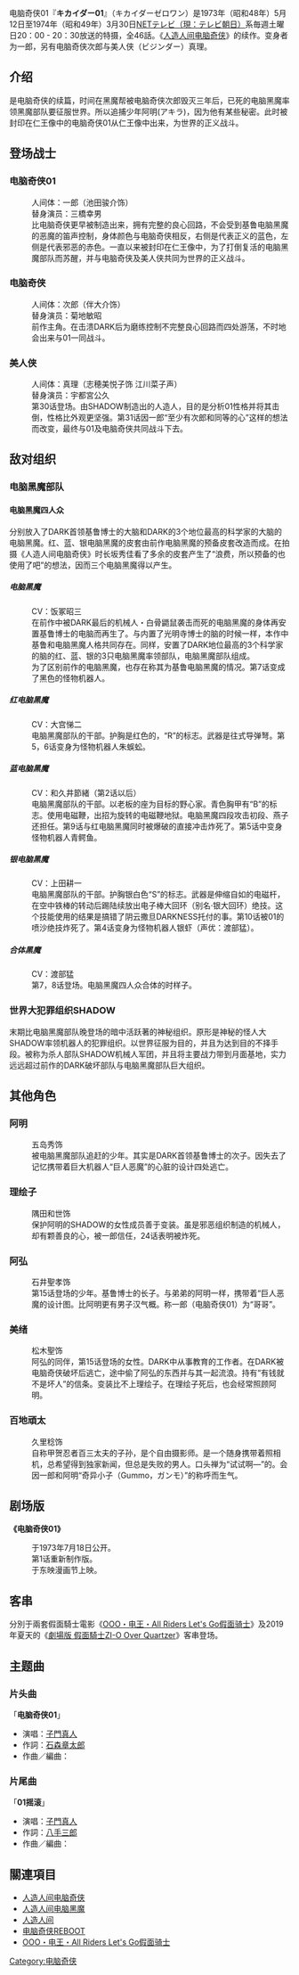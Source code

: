 {{Unreferenced|time=2014-11-01T04:22:12+00:00}}
电脑奇侠01『'''キカイダー01'''』（キカイダーゼロワン）是1973年（昭和48年）5月12日至1974年（昭和49年）3月30日[[テレビ朝日|NETテレビ（現：テレビ朝日）]]系毎週土曜日20：00 - 20：30放送的特摄，全46話。《[[电脑奇侠|人造人间电脑奇侠]]》的续作。变身者为一郎，另有电脑奇侠次郎与美人侠（ビジンダー）真理。

==介绍==
是电脑奇侠的续篇，时间在黑魔帮被电脑奇侠次郎毁灭三年后，已死的电脑黑魔率领黑魔部队要征服世界。所以追捕少年阿明(アキラ)，因为他有某些秘密。此时被封印在仁王像中的电脑奇侠01从仁王像中出来，为世界的正义战斗。

== 登场战士 ==
=== 电脑奇侠01 ===
: 人间体：一郎（池田骏介饰）
: 替身演员：三橋幸男
: 比电脑奇侠更早被制造出来，拥有完整的良心回路，不会受到基鲁电脑黑魔的恶魔的笛声控制，身体颜色与电脑奇侠相反，右侧是代表正义的蓝色，左侧是代表邪恶的赤色。一直以来被封印在仁王像中，为了打倒复活的电脑黑魔部队而苏醒，并与电脑奇侠及美人侠共同为世界的正义战斗。

=== 电脑奇侠 ===
: 人间体：次郎（伴大介饰）
: 替身演员：菊地敏昭
: 前作主角。在击溃DARK后为磨练控制不完整良心回路而四处游荡，不时地会出来与01一同战斗。

=== 美人侠 ===
: 人间体：真理（志穂美悦子饰 江川菜子声）
: 替身演员：宇都宮公久
: 第30话登场。由SHADOW制造出的人造人，目的是分析01性格并将其击倒，性格比外观更坚强。第31话因一郎“至少有次郎和同等的心”这样的想法而改变，最终与01及电脑奇侠共同战斗下去。

== 敌对组织 ==
=== 电脑黑魔部队 ===
==== 电脑黑魔四人众 ====
分别放入了DARK首领基鲁博士的大脑和DARK的3个地位最高的科学家的大脑的电脑黑魔。红、蓝、银电脑黑魔的皮套由前作电脑黑魔的预备皮套改造而成。在拍摄《人造人间电脑奇侠》时长坂秀佳看了多余的皮套产生了“浪费，所以预备的也使用了吧”的想法，因而三个电脑黑魔得以产生。

===== 电脑黑魔 =====
: CV：饭冢昭三
: 在前作中被DARK最后的机械人・白骨鼯鼠袭击而死的电脑黑魔的身体再安置基鲁博士的电脑而再生了。与内置了光明寺博士的脑的时候一样，本作中基鲁和电脑黑魔人格共同存在。同样，安置了DARK地位最高的3个科学家的脑的红、蓝、银的3只电脑黑魔率领部队，电脑黑魔部队组成。
: 为了区别前作的电脑黑魔，也存在称其为基鲁电脑黑魔的情况。第7话变成了黑色的怪物机器人。

===== 红电脑黑魔 =====
: CV：大宫悌二
: 电脑黑魔部队的干部。护胸是红色的，“R”的标志。武器是往式导弹弩。第5，6话变身为怪物机器人朱蜈蚣。

===== 蓝电脑黑魔 =====
: CV：和久井節緒（第2话以后）
: 电脑黑魔部队的干部。以老板的座为目标的野心家。青色胸甲有“B”的标志。使用电磁鞭，出招为旋转的电磁鞭地狱。电脑黑魔四段攻击初段、燕子还担任。第9话与红电脑黑魔同时被爆破的直接冲击炸死了。第5话中变身怪物机器人青鳄鱼。

===== 银电脑黑魔 =====
: CV：上田耕一
: 电脑黑魔部队的干部。护胸银白色“S”的标志。武器是伸缩自如的电磁杆，在空中铁棒的转动后踢陆续放出电子棒大回环（别名·银大回环）绝技。这个技能使用的结果是搞错了阴云撒旦DARKNESS托付的事。第10话被01的喷沙绝技炸死了。第4话变身为怪物机器人银虾（声优：渡部猛）。

===== 合体黑魔 =====
: CV：渡部猛
: 第7，8话登场。电脑黑魔四人众合体的时样子。

=== 世界大犯罪组织SHADOW ===
末期比电脑黑魔部队晚登场的暗中活跃著的神秘组织。原形是神秘的怪人大SHADOW率领机器人的犯罪组织。以世界征服为目的，并且为达到目的不择手段。被称为杀人部队SHADOW机械人军团，并且将主要战力带到月面基地，实力远远超过前作的DARK破坏部队与电脑黑魔部队巨大组织。

== 其他角色 ==
=== 阿明 ===
: 五岛秀饰
: 被电脑黑魔部队追赶的少年。其实是DARK首领基鲁博士的次子。因失去了记忆携带着巨大机器人“巨人恶魔”的心脏的设计四处逃亡。
=== 理绘子 ===
: 隅田和世饰
: 保护阿明的SHADOW的女性成员善于变装。虽是邪恶组织制造的机械人，却有颗善良的心，被一郎信任，24话表明被炸死。

=== 阿弘 ===
: 石井聖孝饰
: 第15话登场的少年。基鲁博士的长子。与弟弟的阿明一样，携带着“巨人恶魔的设计图。比阿明更有男子汉气概。称一郎（电脑奇侠01）为“哥哥”。
=== 美绪 ===
: 松木聖饰
: 阿弘的同伴，第15话登场的女性。DARK中从事教育的工作者。在DARK被电脑奇侠破坏后逃亡，途中偷了阿弘的东西并与其一起流浪。持有“有钱就不是坏人”的信条。变装比不上理绘子。在理绘子死后，也会经常照顾阿明。

=== 百地頑太 ===
: 久里稔饰
: 自称甲贺忍者百三太夫的子孙，是个自由摄影师。是一个随身携带着照相机，总希望得到独家新闻，但总是失败的男人。口头禅为“试试啊—”的。会因一郎和阿明“奇异小子（Gummo，ガンモ）”的称呼而生气。

== 剧场版 ==
'''《电脑奇侠01》'''
: 于1973年7月18日公开。
: 第1话重新制作版。
: 于东映漫画节上映。

== 客串 ==
分別于兩套假面騎士電影《[[OOO·電王·All_Riders_Let's_Go_Kamen_Riders|OOO・电王・All Riders Let's Go假面骑士]]》及2019年夏天的《[[劇場版_假面騎士ZI-O_Over_Quartzer|劇場版 假面騎士ZI-O Over Quartzer]]》客串登场。

== 主题曲 ==
=== 片头曲 ===
「'''电脑奇侠01'''」
* 演唱：[[子門真人|子門真人]]
* 作詞：[[石森章太郎|石森章太郎]]
* 作曲／編曲：{{link-ja|渡辺宙明|渡辺宙明}}

=== 片尾曲 ===
「'''01摇滚'''」
* 演唱：[[子門真人|子門真人]]
* 作詞：[[八手三郎|八手三郎]]
* 作曲／編曲：{{link-ja|渡辺宙明|渡辺宙明}}

== 關連項目 ==
* [[人造人间电脑奇侠|人造人间电脑奇侠]]
* [[电脑黑魔|人造人间电脑黑魔]]
* [[电脑奇侠#动画|人造人间]]
* [[电脑奇侠REBOOT|电脑奇侠REBOOT]]
* [[OOO·電王·All_Riders_Let's_Go_Kamen_Riders|OOO・电王・All Riders Let's Go假面骑士]]
{{电脑奇侠}}
{{石森章太郎}}
[[Category:电脑奇侠|Category:电脑奇侠]]